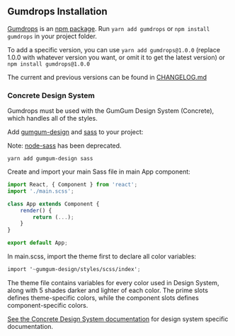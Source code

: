 
<Meta title="Installation" />

## Gumdrops Installation

[Gumdrops](https://github.com/gumgum/gumdrops) is an [npm package](https://www.npmjs.com/package/gumdrops).
Run `yarn add gumdrops` or `npm install gumdrops` in your project folder.

To add a specific version, you can use `yarn add gumdrops@1.0.0` (replace 1.0.0 with whatever version you want, or omit it to get the latest version) or `npm install gumdrops@1.0.0`

The current and previous versions can be found in [CHANGELOG.md](https://github.com/gumgum/gumdrops/blob/master/CHANGELOG.md)

### Concrete Design System

Gumdrops must be used with the GumGum Design System (Concrete), which handles all of the styles.

Add [gumgum-design](https://www.npmjs.com/package/gumgum-design) and [sass](https://www.npmjs.com/package/sass) to your project:

Note: [node-sass](https://www.npmjs.com/package/node-sass) has been deprecated.

```
yarn add gumgum-design sass
```

Create and import your main Sass file in main App component:

```jsx
import React, { Component } from 'react';
import './main.scss';

class App extends Component {
    render() {
        return (...);
    }
}

export default App;
```

In main.scss, import the theme first to declare all color variables:

```scss
import '~gumgum-design/styles/scss/index';
```

The theme file contains variables for every color used in Design System, along with 5 shades darker and lighter of each color.
The prime slots defines theme-specific colors, while the component slots defines component-specific colors.

[See the Concrete Design System documentation](https://concrete.gumgum.com) for design system specific documentation.

